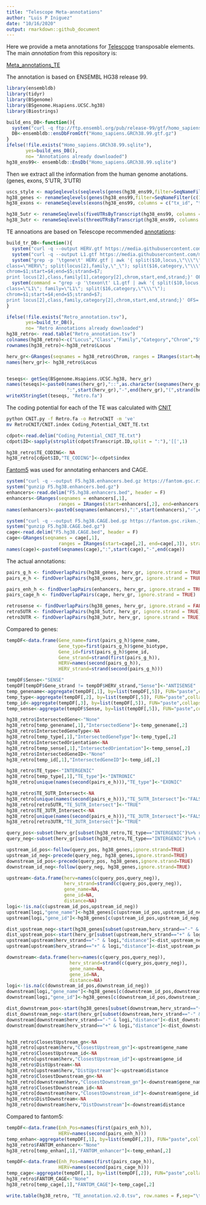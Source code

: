 ```yaml
---
title: "Telescope Meta-annotations"
author: "Luis P Iniguez"
date: "10/16/2020"
output: rmarkdown::github_document
---
```


Here we provide a meta annotations for [Telescope](https://github.com/mlbendall/telescope) transposable elements. The main *annotation* from this repository is:

[Meta_annotations_TE](https://github.com/LIniguez/Telescope_MetaAnnotations/raw/main/TE_annotation.v2.0.tsv)

The annotation is based on ENSEMBL HG38 release 99. 

```r
library(ensembldb)
library(tidyr)
library(BSgenome)
library(BSgenome.Hsapiens.UCSC.hg38)
library(Biostrings)
```

```r
build_ens_DB<-function(){
  system("curl -q ftp://ftp.ensembl.org/pub/release-99/gtf/homo_sapiens/Homo_sapiens.GRCh38.99.gtf.gz --output Homo_sapiens.GRCh38.99.gtf.gz")
  DB<-ensembldb::ensDbFromGtf("Homo_sapiens.GRCh38.99.gtf.gz")
}
ifelse(!file.exists("Homo_sapiens.GRCh38.99.sqlite"),
       yes=build_ens_DB(), 
       no= "Annotations already downloaded")
hg38_ens99<- ensembldb::EnsDb("Homo_sapiens.GRCh38.99.sqlite")

```

Then we extract all the information from the human genome anotations. (genes, exons, 5'UTR, 3'UTR)

```r
uscs_style <- mapSeqlevels(seqlevels(genes(hg38_ens99,filter=SeqNameFilter(c(1:22,"X","Y")))), "UCSC")
hg38_genes <- renameSeqlevels(genes(hg38_ens99,filter=SeqNameFilter(c(1:22,"X","Y")), columns=c("gene_name","gene_biotype")), uscs_style)
hg38_exons <- renameSeqlevels(exons(hg38_ens99, columns = c("tx_id", "tx_biotype", "gene_name", "gene_id"),filter =SeqNameFilter(c(1:22,"X","Y"))), uscs_style)

hg38_5utr <- renameSeqlevels(fiveUTRsByTranscript(hg38_ens99, columns = c("tx_id", "tx_biotype", "gene_name", "gene_id"),filter =SeqNameFilter(c(1:22,"X","Y"))), uscs_style)
hg38_3utr <- renameSeqlevels(threeUTRsByTranscript(hg38_ens99, columns = c("tx_id", "tx_biotype", "gene_name", "gene_id"),filter =SeqNameFilter(c(1:22,"X","Y"))), uscs_style)
```

TE annoations are based on Telescope recommended [annotations](https://github.com/mlbendall/telescope_annotation_db/tree/master/builds):

```r
build_tr_DB<-function(){
  system("curl -q --output HERV.gtf https://media.githubusercontent.com/media/mlbendall/telescope_annotation_db/master/builds/HERV_rmsk.hg38.v2/transcripts.gtf")
  system("curl -q --output L1.gtf https://media.githubusercontent.com/media/mlbendall/telescope_annotation_db/master/builds/L1Base.hg38.v1/transcripts.gtf")
  system("grep -p '\tgene\t' HERV.gtf | awk '{ split($10,locus,\"\\\"\");
class=\"HERV\"; split(locus[2],family,\"_\"); split($16,category,\"\\\"\");
chrom=$1;start=$4;end=$5;strand=$7;
print locus[2],class,family[1],category[2],chrom,start,end,strand;}' OFS='\t' >Retro_annotation.tsv")
  system(command = "grep -p '\texon\t' L1.gtf | awk '{ split($10,locus,\"\\\"\");
class=\"L1\"; family=\"L1\"; split($16,category,\"\\\"\");
chrom=$1;start=$4;end=$5;strand=$7;
print locus[2],class,family,category[2],chrom,start,end,strand;}' OFS='\t' >>Retro_annotation.tsv")
}
```

```r
ifelse(!file.exists("Retro_annotation.tsv"),
       yes=build_tr_DB(), 
       no= "Retro Annotations already downloaded")
hg38_retro<- read.table("Retro_annotation.tsv")
colnames(hg38_retro)<-c("Locus","Class","Family","Category","Chrom","Start","End","Strand")
rownames(hg38_retro)<-hg38_retro$Locus

herv_gr<-GRanges(seqnames = hg38_retro$Chrom, ranges = IRanges(start=hg38_retro$Start, end=hg38_retro$End), strand=hg38_retro$Strand)
names(herv_gr)<- hg38_retro$Locus


teseqs<- getSeq(BSgenome.Hsapiens.UCSC.hg38, herv_gr)
names(teseqs)<-paste0(names(herv_gr),"::",as.character(seqnames(herv_gr)),
                      ":",start(herv_gr),"-",end(herv_gr),"(",strand(herv_gr),")")
writeXStringSet(teseqs, "Retro.fa")
```

The coding potential for each of the TE was calculated with [CNIT](http://cnit.noncode.org/CNIT/)

```bash
python CNIT.py -f Retro.fa -o RetroCNIT -m 've'
mv RetroCNIT/CNIT.index Coding_Potential_CNIT_TE.txt
```

```r
cdpot<-read.delim("Coding_Potential_CNIT_TE.txt")
cdpot$ID<-sapply(strsplit(cdpot$Transcript.ID,split = ":"),'[[',1)

hg38_retro$TE_CODING<- NA
hg38_retro[cdpot$ID,"TE_CODING"]<-cdpot$index
```

[Fantom5](https://fantom.gsc.riken.jp/5/) was used for annotating enhancers and CAGE.

```r
system("curl -q --output F5.hg38.enhancers.bed.gz https://fantom.gsc.riken.jp/5/datafiles/reprocessed/hg38_latest/extra/enhancer/F5.hg38.enhancers.bed.gz")
system("gunzip F5.hg38.enhancers.bed.gz")
enhancers<-read.delim("F5.hg38.enhancers.bed", header = F)
enhancers<-GRanges(seqnames = enhancers[,1],
                   ranges = IRanges(start=enhancers[,2], end=enhancers[,3]), strand='*')
names(enhancers)<-paste0(seqnames(enhancers),":",start(enhancers),"-",end(enhancers))
```

```r
system("curl -q --output F5.hg38.CAGE.bed.gz https://fantom.gsc.riken.jp/5/datafiles/reprocessed/hg38_latest/extra/CAGE_peaks/hg38_liftover+new_CAGE_peaks_phase1and2.bed.gz")
system("gunzip F5.hg38.CAGE.bed.gz")
cage<-read.delim("F5.hg38.CAGE.bed", header = F)
cage<-GRanges(seqnames = cage[,1],
                   ranges = IRanges(start=cage[,2], end=cage[,3]), strand=cage[,6])
names(cage)<-paste0(seqnames(cage),":",start(cage),"-",end(cage))
```

The actual annotations:

```r
pairs_g_h <- findOverlapPairs(hg38_genes, herv_gr, ignore.strand = TRUE)
pairs_e_h <- findOverlapPairs(hg38_exons, herv_gr, ignore.strand = TRUE)

pairs_enh_h <- findOverlapPairs(enhancers, herv_gr, ignore.strand = TRUE)
pairs_cage_h <- findOverlapPairs(cage, herv_gr, ignore.strand = TRUE)

retrosense <- findOverlapPairs(hg38_genes, herv_gr, ignore.strand = FALSE)%>% second() %>% names() %>% unique()
retro5UTR <- findOverlapPairs(hg38_5utr, herv_gr, ignore.strand = TRUE) %>% second() %>% names() %>% unique()
retro3UTR <- findOverlapPairs(hg38_3utr, herv_gr, ignore.strand = TRUE) %>% second() %>% names() %>% unique()
```

Compared to genes:

```r
tempDF<-data.frame(Gene_name=first(pairs_g_h)$gene_name,
                   Gene_type=first(pairs_g_h)$gene_biotype,
                   Gene_id=first(pairs_g_h)$gene_id,
                   Gene_strand=strand(first(pairs_g_h)),
                   HERV=names(second(pairs_g_h)),
                   HERV_strand=strand(second(pairs_g_h)))

tempDF$Sense<-"SENSE"
tempDF[tempDF$Gene_strand != tempDF$HERV_strand,"Sense"]<-"ANTISENSE"
temp_genename<-aggregate(tempDF[,1], by=list(tempDF[,5]), FUN="paste",collapse = ",")
temp_type<-aggregate(tempDF[,2], by=list(tempDF[,5]), FUN="paste",collapse = ",")
temp_id<-aggregate(tempDF[,3], by=list(tempDF[,5]), FUN="paste",collapse = ",")
temp_sense<-aggregate(tempDF$Sense, by=list(tempDF[,5]), FUN="paste",collapse = ",")

hg38_retro$IntersectedGene<-"None"
hg38_retro[temp_genename[,1],"IntersectedGene"]<-temp_genename[,2]
hg38_retro$IntersectedGeneType<-NA
hg38_retro[temp_type[,1],"IntersectedGeneType"]<-temp_type[,2]
hg38_retro$IntersectedOrientation<-NA
hg38_retro[temp_sense[,1],"IntersectedOrientation"]<-temp_sense[,2]
hg38_retro$IntersectedGeneID<-"None"
hg38_retro[temp_id[,1],"IntersectedGeneID"]<-temp_id[,2]

hg38_retro$TE_type<-"INTERGENIC"
hg38_retro[temp_type[,1],"TE_type"]<-"INTRONIC"
hg38_retro[unique(names(second(pairs_e_h))),"TE_type"]<-"EXONIC"

hg38_retro$TE_5UTR_Intersect<-NA
hg38_retro[unique(names(second(pairs_e_h))),"TE_5UTR_Intersect"]<-"FALSE"
hg38_retro[retro5UTR,"TE_5UTR_Intersect"]<-"TRUE"
hg38_retro$TE_3UTR_Intersect<-NA
hg38_retro[unique(names(second(pairs_e_h))),"TE_3UTR_Intersect"]<-"FALSE"
hg38_retro[retro3UTR,"TE_3UTR_Intersect"]<-"TRUE"

query_pos<-subset(herv_gr[subset(hg38_retro,TE_type=="INTERGENIC")%>% rownames(),],strand=="+")
query_neg<-subset(herv_gr[subset(hg38_retro,TE_type=="INTERGENIC")%>% rownames(),],strand=="-")

upstream_id_pos<-follow(query_pos, hg38_genes,ignore.strand=TRUE)
upstream_id_neg<-precede(query_neg, hg38_genes,ignore.strand=TRUE)
downstream_id_pos<-precede(query_pos, hg38_genes,ignore.strand=TRUE)
downstream_id_neg<-follow(query_neg, hg38_genes,ignore.strand=TRUE)

upstream<-data.frame(herv=names(c(query_pos,query_neg)),
                     herv_strand=strand(c(query_pos,query_neg)),
                     gene_name=NA,
                     gene_id=NA,
                     distance=NA)
logi<-!is.na(c(upstream_id_pos,upstream_id_neg))
upstream[logi,"gene_name"]<-hg38_genes[c(upstream_id_pos,upstream_id_neg)[logi],]$gene_name
upstream[logi,"gene_id"]<-hg38_genes[c(upstream_id_pos,upstream_id_neg)[logi],]$gene_id

dist_upstream_neg<-start(hg38_genes[subset(upstream,herv_strand=="-" & logi)$gene_id,])-end(herv_gr[subset(upstream,herv_strand=="-" & logi)$herv,])
dist_upstream_pos<-start(herv_gr[subset(upstream,herv_strand=="+" & logi)$herv,])-end(hg38_genes[subset(upstream,herv_strand=="+" & logi)$gene_id,])
upstream[upstream$herv_strand=="-" & logi,"distance"]<-dist_upstream_neg
upstream[upstream$herv_strand=="+" & logi,"distance"]<-dist_upstream_pos

downstream<-data.frame(herv=names(c(query_pos,query_neg)),
                       herv_strand=strand(c(query_pos,query_neg)),
                       gene_name=NA,
                       gene_id=NA,
                       distance=NA)
logi<-!is.na(c(downstream_id_pos,downstream_id_neg))
downstream[logi,"gene_name"]<-hg38_genes[c(downstream_id_pos,downstream_id_neg)[logi],]$gene_name
downstream[logi,"gene_id"]<-hg38_genes[c(downstream_id_pos,downstream_id_neg)[logi],]$gene_id

dist_downstream_pos<-start(hg38_genes[subset(downstream,herv_strand=="+" & logi)$gene_id,])-end(herv_gr[subset(downstream,herv_strand=="+" & logi)$herv,])
dist_downstream_neg<-start(herv_gr[subset(downstream,herv_strand=="-" & logi)$herv,])-end(hg38_genes[subset(downstream,herv_strand=="-" & logi)$gene_id,])
downstream[downstream$herv_strand=="-" & logi,"distance"]<-dist_downstream_neg
downstream[downstream$herv_strand=="+" & logi,"distance"]<-dist_downstream_pos


hg38_retro$ClosestUpstream_gn<-NA
hg38_retro[upstream$herv,"ClosestUpstream_gn"]<-upstream$gene_name
hg38_retro$ClosestUpstream_id<-NA
hg38_retro[upstream$herv,"ClosestUpstream_id"]<-upstream$gene_id
hg38_retro$DistUpstream<-NA
hg38_retro[upstream$herv,"DistUpstream"]<-upstream$distance
hg38_retro$ClosestDownstream_gn<-NA
hg38_retro[downstream$herv,"ClosestDownstream_gn"]<-downstream$gene_name
hg38_retro$ClosestDownstream_id<-NA
hg38_retro[downstream$herv,"ClosestDownstream_id"]<-downstream$gene_id
hg38_retro$DistDownstream<-NA
hg38_retro[downstream$herv,"DistDownstream"]<-downstream$distance
```

Compared to fantom5:

```r
tempDF<-data.frame(Enh_Pos=names(first(pairs_enh_h)),
                   HERV=names(second(pairs_enh_h)))
temp_enhan<-aggregate(tempDF[,1], by=list(tempDF[,2]), FUN="paste",collapse = ",")
hg38_retro$FANTOM_enhancer<-"None"
hg38_retro[temp_enhan[,1],"FANTOM_enhancer"]<-temp_enhan[,2]

tempDF<-data.frame(Enh_Pos=names(first(pairs_cage_h)),
                   HERV=names(second(pairs_cage_h)))
temp_cage<-aggregate(tempDF[,1], by=list(tempDF[,2]), FUN="paste",collapse = ",")
hg38_retro$FANTOM_CAGE<-"None"
hg38_retro[temp_cage[,1],"FANTOM_CAGE"]<-temp_cage[,2]
```

```r
write.table(hg38_retro, "TE_annotation.v2.0.tsv", row.names = F,sep="\t",quote=F)
```



